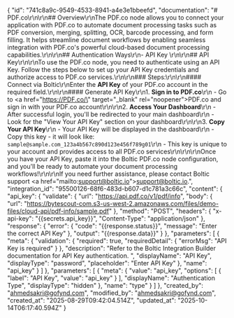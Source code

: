 {
    "id": "741c8a9c-9549-4533-8941-a4e3e1bbeefd",
    "documentation": "# PDF.co\r\n\r\n## Overview\r\nThe PDF.co node allows you to connect your application with PDF.co to automate document processing tasks such as PDF conversion, merging, splitting, OCR, barcode processing, and form filling. It helps streamline document workflows by enabling seamless integration with PDF.co's powerful cloud-based document processing capabilities.\r\n\r\n## Authentication Ways\r\n- API Key \r\n\r\n## API Key\r\n\r\nTo use the PDF.co node, you need to authenticate using an API Key. Follow the steps below to set up your API Key credentials and authorize access to PDF.co services.\r\n\r\n### Steps:\r\n\r\n#### Connect via Boltic\r\nEnter the **API Key** of your PDF.co account in the required field.\r\n\r\n#### Generate API Key\r\n1. **Sign in to PDF.co**\r\n   - Go to <a href=\"https://PDF.co/\" target=\"_blank\" rel=\"noopener\">PDF.co</a> and sign in with your PDF.co account\r\n\r\n2. **Access Your Dashboard**\r\n   - After successful login, you'll be redirected to your main dashboard\r\n   - Look for the \"View Your API Key\" section on your dashboard\r\n\r\n3. **Copy Your API Key**\r\n   - Your API Key will be displayed in the dashboard\r\n   - Copy this key - it will look like: `sample@sample.com_123a4b567c890d123e456f789g01`\r\n   - This key is unique to your account and provides access to all PDF.co services\r\n\r\n\r\nOnce you have your API Key, paste it into the Boltic PDF.co node configuration, and you'll be ready to automate your document processing workflows!\r\n\r\nIf you need further assistance, please contact Boltic support <a href=\"mailto:support@boltic.io\">support@boltic.io</a>.",
    "integration_id": "95500126-68f6-483d-b607-d1c781a3c66c",
    "content": {
        "api_key": {
            "validate": {
                "url": "https://api.pdf.co/v1/pdf/info",
                "body": {
                    "url": "https://bytescout-com.s3-us-west-2.amazonaws.com/files/demo-files/cloud-api/pdf-info/sample.pdf"
                },
                "method": "POST",
                "headers": {
                    "x-api-key": "{{secrets.api_key}}",
                    "Content-Type": "application/json"
                },
                "response": {
                    "error": {
                        "code": "{{response.status}}",
                        "message": "Enter the correct API Key"
                    },
                    "output": "{{response.data}}"
                }
            },
            "parameters": [
                {
                    "meta": {
                        "validation": {
                            "required": true,
                            "requiredDetail": {
                                "errorMsg": "API Key is required"
                            }
                        },
                        "description": "Refer to the Boltic Integration Builder documentation for API Key authentication. ",
                        "displayName": "API Key",
                        "displayType": "password",
                        "placeholder": "Enter API Key"
                    },
                    "name": "api_key"
                }
            ]
        },
        "parameters": [
            {
                "meta": {
                    "value": "api_key",
                    "options": [
                        {
                            "label": "API Key",
                            "value": "api_key"
                        }
                    ],
                    "displayName": "Authentication Type",
                    "displayType": "hidden"
                },
                "name": "type"
            }
        ]
    },
    "created_by": "ahmedsakri@gofynd.com",
    "modified_by": "ahmedsakri@gofynd.com",
    "created_at": "2025-08-29T09:42:04.514Z",
    "updated_at": "2025-10-14T06:17:40.594Z"
}